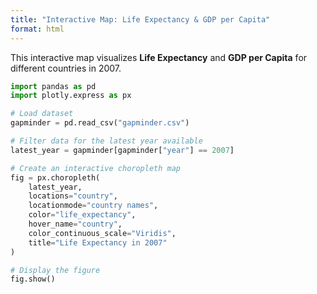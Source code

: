 ```yaml
---
title: "Interactive Map: Life Expectancy & GDP per Capita"
format: html
---
```


This interactive map visualizes **Life Expectancy** and **GDP per Capita** for different countries in 2007.

```python
import pandas as pd
import plotly.express as px

# Load dataset
gapminder = pd.read_csv("gapminder.csv")

# Filter data for the latest year available
latest_year = gapminder[gapminder["year"] == 2007]

# Create an interactive choropleth map
fig = px.choropleth(
    latest_year,
    locations="country",
    locationmode="country names",
    color="life_expectancy",
    hover_name="country",
    color_continuous_scale="Viridis",
    title="Life Expectancy in 2007"
)

# Display the figure
fig.show()
```

